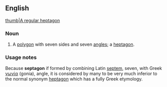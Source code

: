 ==English==
[[image:Heptagon.svg|thumb|A [[regular]] heptagon]]
===Noun===

{{en-noun}}

# {{proscribed}} A [[polygon]] with seven sides and seven [[angle]]s; a [[heptagon]].

===Usage notes===
Because '''septagon''' if formed by combining Latin [[septem]], seven, with Greek [[γωνία]] (gonia), angle, it is considered by many to be very much inferior to the normal synonym [[heptagon]] which has a fully Greek etymology.